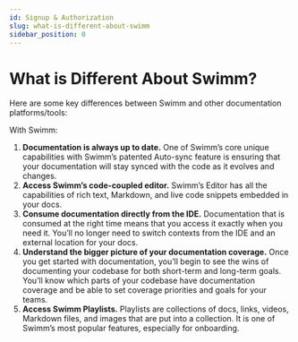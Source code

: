 ```yaml
---
id: Signup & Authorization
slug: what-is-different-about-swimm
sidebar_position: 0
---
```


# What is Different About Swimm?

Here are some key differences between Swimm and other documentation platforms/tools:

With Swimm:

1. **Documentation is always up to date.** One of Swimm’s core unique capabilities with Swimm’s patented Auto-sync feature is ensuring that your documentation will stay synced with the code as it evolves and changes.
2. **Access Swimm’s code-coupled editor.** Swimm’s Editor has all the capabilities of rich text, Markdown, and live code snippets embedded in your docs.
3. **Consume documentation directly from the IDE.** Documentation that is consumed at the right time means that you access it exactly when you need it. You’ll no longer need to switch contexts from the IDE and an external location for your docs.
4. **Understand the bigger picture of your documentation coverage.** Once you get started with documentation, you’ll begin to see the wins of documenting your codebase for both short-term and long-term goals. You’ll know which parts of your codebase have documentation coverage and be able to set coverage priorities and goals for your teams.
5. **Access Swimm Playlists.** Playlists are collections of docs, links, videos, Markdown files, and images that are put into a collection. It is one of Swimm’s most popular features, especially for onboarding.